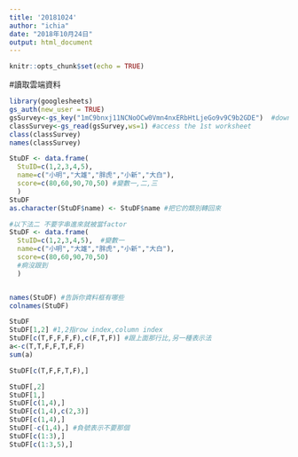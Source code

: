 ```yaml
---
title: '20181024'
author: "ichia"
date: "2018年10月24日"
output: html_document
---
```


```r
knitr::opts_chunk$set(echo = TRUE)
```

#讀取雲端資料
```r
library(googlesheets)
gs_auth(new_user = TRUE)
gsSurvey<-gs_key("1mC9bnxj11NCNoOCw0Vmn4nxERbHtLjeGo9v9C9b2GDE")  #download sheet information as an object
classSurvey<-gs_read(gsSurvey,ws=1) #access the 1st worksheet
class(classSurvey)
names(classSurvey) 

```

```r
StuDF <- data.frame(
  StuID=c(1,2,3,4,5),
  name=c("小明","大雄","胖虎","小新","大白"),
  score=c(80,60,90,70,50) #變數一,二,三
  )
StuDF 
as.character(StuDF$name) <- StuDF$name #把它的類別轉回來

#以下法二 不要字串進來就被當factor
StuDF <- data.frame(
  StuID=c(1,2,3,4,5),  #變數一
  name=c("小明","大雄","胖虎","小新","大白"),
  score=c(80,60,90,70,50)
  #痾沒跟到
  )


names(StuDF) #告訴你資料框有哪些
colnames(StuDF)
```
```r
StuDF
StuDF[1,2] #1,2指row index,column index
StuDF[c(T,F,F,F,F),c(F,T,F)] #跟上面那行比,另一種表示法
a<-c(T,T,F,F,T,F,F)
sum(a)

StuDF[c(T,F,F,T,F),]

StuDF[,2]
StuDF[1,]
StuDF[c(1,4),]
StuDF[c(1,4),c(2,3)]
StuDF[c(1,4),]
StuDF[-c(1,4),] #負號表示不要那個
StuDF[c(1:3),]
StuDF[c(1:3,5),] 
```

